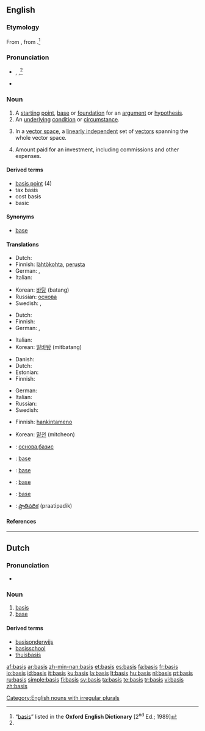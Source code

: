 ==English==

===Etymology===
From {{etyl|la|en}} {{term|basis|lang=la}}, from {{etyl|grc|en}} {{term|βάσις|tr=basis|lang=grc|sc=polytonic}}.<ref name="OED">“[http://dictionary.oed.com/cgi/entry/50018109 basis]” listed in the '''Oxford English Dictionary''' [2<sup>nd</sup> Ed.; 1989]</ref>

===Pronunciation===
* {{a|RP}} {{enPR|bāʹsĭs}}, {{IPA|/ˈbeɪsɪs/}},<ref name="OED"/> {{SAMPA|/"beIsIs/}}
* {{audio|en-us-basis.ogg|Audio (US)}}

===Noun===
{{en-noun|bases|pl2=(''rare'') '''[[baseis]]'''}}

# A [[starting]] [[point]], [[base]] or [[foundation]] for an [[argument]] or [[hypothesis]].
# An [[underlying]] [[condition]] or [[circumstance]].
# {{linear algebra}} In a [[vector space]], a [[linearly independent]] set of [[vector]]s spanning the whole vector space.
# {{accounting}} Amount paid for an investment, including commissions and other expenses.

====Derived terms====
* [[basis point]] (4)
* tax basis
* cost basis
* basic

====Synonyms====
* {{sense|starting point for discussion}} [[base]]

====Translations====
{{trans-top|starting point for an argument}}
* Dutch: {{t+|nl|basis|f}}
* Finnish: [[lähtökohta]], [[perusta]]
* German: {{t+|de|Basis|f}}, {{t+|de|Grundlage|f}}
* Italian: {{t+|it|base|f}}
{{trans-mid}}
* Korean: [[바탕]] (batang)
* Russian: [[основа]]
* Swedish: {{t+|sv|grund|c}}, {{t+|sv|basis|c}}
{{trans-bottom}}

{{trans-top|underlying condition}}
* Dutch: {{t+|nl|basis|f}}
* Finnish: {{t-|fi|perusta}}
* German: {{t+|de|Basis|f}}, {{t+|de|Grundlage|f}}
{{trans-mid}}
* Italian: {{t+|it|base|f}}
* Korean: [[밑바탕]] (mitbatang)
{{trans-bottom}}

{{trans-top|linearly independent set of vectors}}
* Danish: {{t-|da|basis|c}}
* Dutch: {{t+|nl|basis|f}}
* Estonian: {{t-|et|baas}}
* Finnish: {{t+|fi|kanta}}
{{trans-mid}}
* German: {{t+|de|Basis|f}}
* Italian: {{t+|it|base|f}}
* Russian: {{t+|ru|базис|sc=Cyrl}}
* Swedish: {{t+|sv|bas|c}}
{{trans-bottom}}

{{trans-top|what was paid for an investment}}
* Finnish: [[hankintameno]]
{{trans-mid}}
* Korean: [[밑천]] (mitcheon)
{{trans-bottom}}

{{checktrans-top}}
* {{ttbc|Bulgarian}}: [[основа]],[[базис]]
* {{ttbc|French}}: [[base]] {{f}}
* {{ttbc|Interlingua}}: [[base]]
{{trans-mid}}
* {{ttbc|Portuguese}}: [[base]]
* {{ttbc|Spanish}}: [[base]]
* {{ttbc|Telugu}}: [[ప్రాతిపదిక]] (praatipadik)
{{trans-bottom}}

====References====
<references/>

[[Category:English nouns with irregular plurals]]

----

==Dutch==

===Pronunciation===
* {{audio|Nl-basis.ogg|audio}}

===Noun===
{{nl-noun|g=f|pl1=basissen|pl2=bases|dim=basisje}}

# [[#English|basis]]
# [[base]]

====Derived terms====
* [[basisonderwijs]]
* [[basisschool]]
* [[thuisbasis]]

[[af:basis]]
[[ar:basis]]
[[zh-min-nan:basis]]
[[et:basis]]
[[es:basis]]
[[fa:basis]]
[[fr:basis]]
[[io:basis]]
[[id:basis]]
[[it:basis]]
[[ku:basis]]
[[la:basis]]
[[lt:basis]]
[[hu:basis]]
[[nl:basis]]
[[pt:basis]]
[[ru:basis]]
[[simple:basis]]
[[fi:basis]]
[[sv:basis]]
[[ta:basis]]
[[te:basis]]
[[tr:basis]]
[[vi:basis]]
[[zh:basis]]